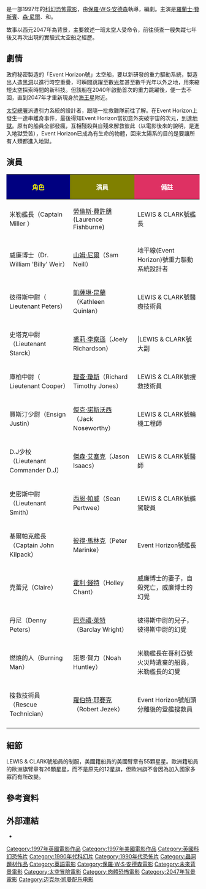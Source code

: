 {{noteTA
|T=zh-cn:黑洞表面; zh-tw:撕裂地平線; zh-hk:異煞;
|G1=Show
|1=zh-cn:黑洞表面; zh-tw:撕裂地平線; zh-hk:異煞;}}
{{Infobox film
| name           = 黑洞表面
| original_name  = ''Event Horizon''
| image          = Event horizon ver1.jpg
| image_size     = 
| alt            = Picture of spacecraft with the text "Infinite size, Infinite Terror"
| caption        = 電影海報
| director       = [[保羅·W·S·安德森|保羅·W·S·安德森]]
| producer       = {{link-en|勞倫斯·哥登|Lawrence Gordon (producer)}}<br/>{{link-en|洛伊德·李文|Lloyd Levin}}<br/>{{link-en|傑瑞米·波特|Jeremy Bolt}}
| writer         = {{link-en|菲力普·埃斯納|Philip Eisner}}
| narrator       = 
| starring       = [[羅蘭士·費斯賓|羅蘭士·費斯賓]]<br/>[[森·尼爾|森·尼爾]]<br/>{{link-en|凱薩琳·昆蘭|Kathleen Quinlan}}<br/>{{link-en|裘莉·李察森|Joely Richardson}}
| music          = [[邁克爾·凱曼|邁克爾·凱曼]]
| cinematography = {{link-en|阿德裏安·比德爾|Adrian Biddle}}
| editing        = Martin Hunter
| production companies  = [[派拉蒙影業|派拉蒙影業]]<br/>Golar Productions<br/>{{link-en|Impact Pictures|Impact Pictures}}
| distributor    = 派拉蒙影業
| released       = {{Film date|1997|08|15|美國|df=y|1997|08|22|英國}}
| runtime        = 96分鐘
| country        = [[英國電影|英國]]<br/>[[美國電影|美國]]
| language       = [[英語|英語]]
| budget         = [[US$|US$]]6至7千萬<ref name=thenumbers>[http://www.the-numbers.com/movies/1997/EVENT.php Event Horizon - Box Office Data, Movie News, Cast Information]. The Numbers. Retrieved on 19 August 2008.</ref><ref name=imdbbusiness>[http://www.imdb.com/title/tt0119081/business Event Horizon - box office/business]. [[Internet_Movie_Database|Internet Movie Database]]. Last update on 10 May 1998.</ref>
| gross          = [[US$|US$]]4千7百萬<ref name=imdbbusiness/>
| cn_name       = 黑洞表面
| hk_name       = 異煞
| tw_name       = 撕裂地平線
}}
{{作品名稱|name=''Event Horizon''|hk=異煞|tw=撕裂地平線|cn=黑洞表面}}是一部1997年的[[科幻片|科幻]][[恐怖電影|恐怖電影]]，由[[保羅·W·S·安德森|保羅·W·S·安德森]]執導，{{link-en|菲力普·埃斯納|Philip Eisner}}編劇。主演是[[羅蘭士·費斯賓|羅蘭士·費斯賓]]、[[森·尼爾|森·尼爾]]、{{link-en|凱薩琳·昆蘭|Kathleen Quinlan}}和{{link-en|裘莉·李察森|Joely Richardson}}。

故事以西元2047年為背景，主要敘述一班太空人受命令，前往偵查一艘失蹤七年後又再次出現的實驗式太空船之經歷。

== 劇情 ==
政府秘密製造的「Event Horizon號」太空船，要以新研發的重力驅動系統，製造出人造[[黑洞|黑洞]]以進行時空重疊，可瞬間跳躍至數[[光年|光年]]甚至數千光年以外之地，用來縮短太空探索時間的新科技。但該船在2040年啟動首次的重力跳躍後，便一去不回，直到2047年才重新現身於[[海王星|海王星]]附近。

[[太空總署|太空總署]]派遣引力系統的設計者，跟隨一批救難隊前往了解。在Event Horizon上發生一連串離奇事件，最後得知Event Horizon當初意外突破宇宙的次元，到達[[地獄|地獄]]。原有的船員全部發瘋，互相殘殺與自殘來解救彼此（以電影後來的說明，是進入地獄受苦），Event Horizon已成為有生命的物體，回來太陽系的目的是要讓所有人類都進入地獄。

== 演員 ==
{|class="wikitable" style="text-align:center"
!style="background:navy"|<span style="color:yellow;">角色</span>
!style="background:olive"|<span style="color:white;">演員</span>
!style="background:#DE3163"|<span style="color:white;">備註</span>
|-
|米勒艦長（Captain Miller ）||[[勞倫斯·費許朋|勞倫斯·費許朋]] (Laurence Fishburne)||LEWIS & CLARK號艦長
|-
|威廉博士（Dr. William 'Billy' Weir）||[[山姆·尼爾|山姆·尼爾]]（Sam Neill）||地平線(Event Horizon)號重力驅動系統設計者
|-
|彼得斯中尉（ Lieutenant Peters）||[[凱薩琳·昆蘭|凱薩琳·昆蘭]]（Kathleen Quinlan）||LEWIS & CLARK號醫療技術員
|-
|史塔克中尉（Lieutenant Starck）||[[裘莉·李察遜|裘莉·李察遜]]（Joely Richardson）|||LEWIS & CLARK號大副
|-
|庫柏中尉（ Lieutenant Cooper）||[[理查·瓊斯|理查·瓊斯]]（Richard Timothy Jones）||LEWIS & CLARK號搜救技術員
|-
|賈斯汀少尉（Ensign Justin）||[[傑克·諾斯沃西|傑克·諾斯沃西]]（Jack Noseworthy）||LEWIS & CLARK號輪機工程師
|-
|D.J少校（Lieutenant Commander D.J）||[[傑森·艾塞克|傑森·艾塞克]]（Jason Isaacs）||LEWIS & CLARK號醫師
|-
|史密斯中尉（Lieutenant Smith）||[[西恩·帕威|西恩·帕威]]（Sean Pertwee）||LEWIS & CLARK號艦駕駛員
|-
|基爾帕克艦長（Captain John Kilpack）||[[彼得·馬林克|彼得·馬林克]]（Peter Marinke）||Event Horizon號艦長
|-
|克蕾兒（Claire）||[[霍利·錢特|霍利·錢特]]（Holley Chant）||威廉博士的妻子，自殺死亡，威廉博士的幻覺
|-
|丹尼（Denny Peters）||[[巴克禮·萊特|巴克禮·萊特]]（Barclay Wright）||彼得斯中尉的兒子，彼得斯中尉的幻覺
|-
|燃燒的人（Burning Man）||諾恩·賀力（Noah Huntley）||米勒艦長在哥利亞號火災時遺棄的船員，米勒艦長的幻覺
|-
|搜救技術員（Rescue Technician）||[[羅伯特·耶賽克|羅伯特·耶賽克]]（Robert Jezek）|| Event Horizon號船頭分離後的登艦搜救員
|-
|}

== 細節 ==
LEWIS & CLARK號船員的制服，美國籍船員的美國臂章有55顆星星。歐洲籍船員的歐洲旗臂章有26顆星星，而不是原先的12星旗，但歐洲旗不會因為加入國家多寡而有所改變。

== 參考資料 ==
{{reflist}}

== 外部連結 ==
* {{imdb title|id=0119081|title=黑洞表面}}

{{保罗·安德森的作品}}
{{DEFAULTSORT:Event Horizon}}
[[Category:1997年英國電影作品|Category:1997年英國電影作品]]
[[Category:1997年美國電影作品|Category:1997年美國電影作品]]
[[Category:英國科幻恐怖片|Category:英國科幻恐怖片]]
[[Category:1990年代科幻片|Category:1990年代科幻片]]
[[Category:1990年代恐怖片|Category:1990年代恐怖片]]
[[Category:蟲洞題材作品|Category:蟲洞題材作品]]
[[Category:英語電影|Category:英語電影]]
[[Category:保羅·W·S·安德森電影|Category:保羅·W·S·安德森電影]]
[[Category:未來背景電影|Category:未來背景電影]]
[[Category:太空冒險電影|Category:太空冒險電影]]
[[Category:肉體恐怖電影|Category:肉體恐怖電影]]
[[Category:2047年背景電影|Category:2047年背景電影]]
[[Category:迈克尔·凯曼配乐电影|Category:迈克尔·凯曼配乐电影]]